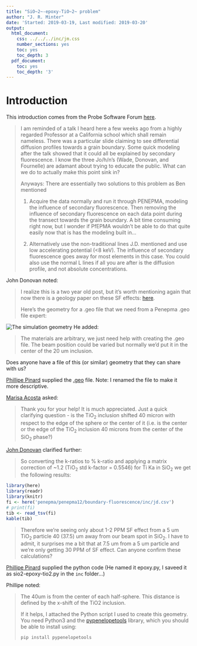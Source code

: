 ```yaml
---
title: "SiO~2~-epoxy-TiO~2~ problem"
author: "J. R. Minter"
date: 'Started: 2019-03-19, Last modified: 2019-03-20'
output:
  html_document:
    css: ../../../inc/jm.css
    number_sections: yes
    toc: yes
    toc_depth: 3
  pdf_document:
    toc: yes
    toc_depth: '3'
---
```


# Introduction

This introduction comes from the Probe Software Forum [here](https://probesoftware.com/smf/index.php?topic=58.msg8146#msg8146).

> I am reminded of a talk I heard here a few weeks ago from a highly regarded
> Professor at a California school which shall remain nameless.  There was a
> particular slide claiming to see differential diffusion profiles towards a
> grain boundary.  Some quick modeling after the talk showed that it could all
> be explained by secondary fluorescence.  I know the three Jo/h/n's (Wade,
> Donovan, and Fournelle) are adamant about trying to educate the public.
> What can we do to actually make this point sink in? 
> 
> Anyways:  There are essentially two solutions to this problem as Ben mentioned
> 
> 1. Acquire the data normally and run it through PENEPMA, modeling the influence
> of secondary fluorescence.  Then removing the influence of secondary
> fluorescence on each data point during the transect towards the grain boundary.
> A bit time consuming right now, but I wonder if PfEPMA wouldn't be able to do
> that quite easily now that is has the modeling built in...
> 
> 2. Alternatively use the non-traditional lines J.D. mentioned and use low
> accelerating potential (<8 keV).  The influence of secondary fluorescence goes
> away for most elements in this case.  You could also use the normal L lines
> if all you are after is the diffusion profile, and not absolute concentrations.

John Donovan noted:

> I realize this is a two year old post, but it's worth mentioning again that
> now there is a geology paper on these SF effects:
> [here](https://www.sciencedirect.com/science/article/pii/S0009254118302304).
>
> Here's the geometry for a .geo file that we need from a Penepma .geo file
> expert:

![The simulation geometry](./inc/diagram.png)
He added:

> The materials are arbitrary, we just need help with creating the .geo file.
> The beam position could be varied but normally we'd put it in the center of
> the 20 um inclusion.

Does anyone have a file of this (or similar) geometry that they can share with us?

[Phillipe Pinard](https://probesoftware.com/smf/index.php?topic=58.msg8172#msg8172)
supplied the [.geo](./inc/sio2-epoxy-tio2.geo) file. Note: I renamed the file to
make it more descriptive.

[Marisa Acosta](https://probesoftware.com/smf/index.php?topic=58.msg8176#msg8176)
asked:

> Thank you for your help! It is much appreciated. Just a  quick clarifying
> question - is the TiO~2~ inclusion shifted 40 micron with respect to the edge
> of the sphere or the center of it (i.e. is the center or the edge of the
> TiO~2~ inclusion 40 microns from the center of the SiO~2~ phase?)

[John Donovan](https://probesoftware.com/smf/index.php?topic=58.msg8177#msg8177)
clarified further:

> So converting the k-ratios to % k-ratio and applying a matrix correction
> of ~1.2 (TiO~2~ std k-factor = 0.5546) for Ti Ka in SiO~2~ we get the
> following results:

```r
library(here)
library(readr)
library(knitr)
fi <- here('penepma/penepma12/boundary-fluorescence/inc/jd.csv')
# print(fi)
tib <- read_tsv(fi)
kable(tib)
```

> Therefore we're seeing only about 1-2 PPM SF effect from a 5 um TiO~2~
> particle 40 (37.5) um away from our beam spot in SiO~2~.  I have to admit,
> it surprises me a bit that at 7.5 um from a 5 um particle and we're only
> getting 30 PPM of SF effect.   Can anyone confirm these calculations? 

[Phillipe Pinard](https://probesoftware.com/smf/index.php?topic=58.msg8180#msg8180)
supplied the python code (He named it epoxy.py, I saveed it as sio2-epoxy-tio2.py
in the `inc` folder...)

Phillipe noted:

> The 40um is from the center of each half-sphere. This distance is defined by
> the x-shift of the TiO2 inclusion.
>
> If it helps, I attached the Python script I used to create this geometry.
> You need Python3 and the 
> [pypenelopetools](https://github.com/pymontecarlo/pypenelopetools)
> library, which you should be able to install using:
>
> ```
> pip install pypenelopetools
> ```

